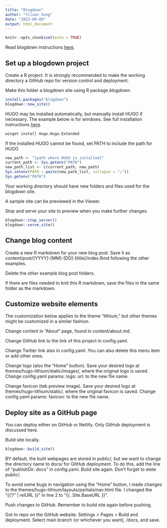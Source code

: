 ```yaml
---
title: "Blogdown"
author: "Yiluan Song"
date: "2023-09-09"
output: html_document
---
```


```r
knitr::opts_chunk$set(echo = TRUE)
```

Read blogdown instructions [here](https://bookdown.org/yihui/blogdown/).

## Set up a blogdown project
Create a R project. It is strongly recommended to make the working directory a GitHub repo for version control and deployment.

Make this folder a blogdown site using R package _blogdown_.
```r
install.packages("blogdown")
blogdown::new_site()
```

HUGO may be installed automatically, but manually install HUGO if necessary.
The example below is for windows. See full installation instructions [here](https://gohugo.io/installation/).
```bash
winget install Hugo.Hugo.Extended
```

If the installed HUGO cannot be found, set PATH to include the path for HUGO
```r
new_path <- "[path where HUGO is installed]"
current_path <- Sys.getenv("PATH")
new_path_list <- c(current_path, new_path)
Sys.setenv(PATH = paste(new_path_list, collapse = ";"))
Sys.getenv("PATH")
```

Your working directory should have new folders and files used for the blogdown site.

A sample site can be previewed in the Viewer.

Stop and serve your site to preview when you make further changes.
```r
blogdown::stop_server()
blogdown::serve_site()
```

## Change blog content
Create a new R markdown for your new blog post.
Save it as content/post/[YYYY]-[MM]-[DD]-[title]/index.Rmd following the other examples.

Delete the other example blog post folders.

If there are files needed to knit this R markdown, save the files in the same folder as the markdown.

## Customize website elements
The customization below applies to the theme "lithium," but other themes might be customized in a similar fashion.

Change content in "About" page, found in content/about.md.

Change GitHub link to the link of this project in config.yaml.

Change Twitter link also in config.yaml. You can also delete this menu item or add other ones.

Change logo (also the "Home" button). Save your desired logo at themes/hugo-lithium/static/images/, where the original logo is saved. Change config.yaml params: logo: url: to the new file name.

Change favicon (tab preview image). Save your desired logo at themes/hugo-lithium/static/, where the original favicon is saved. Change config.yaml params: favicon: to the new file name.

## Deploy site as a GitHub page
You can deploy either on GitHub or Netlify. Only GitHub deployment is discussed here.

Build site locally.
```r
blogdown::build_site()
```
BY default, the built webpages are stored in public/, but we want to change the directory name to docs/ for GitHub deployment. To do this, add the line of "publishDir: docs" in config.yaml. Build site again. Don't forget to elete public/.

To avoid some bugs in navigation using the "Home" button, I made changes to the  themes/hugo-lithium/layouts/partials/nav.html file. I changed the "{{ "/" | relURL }}" in line 2 to "{{ .Site.BaseURL }}".

Push changes to GitHub. Remember to build site again before pushing.

Got to repo on the GitHub website. Settings > Pages > Build and deployment. Select main branch (or whichever you want), /docs, and save.



